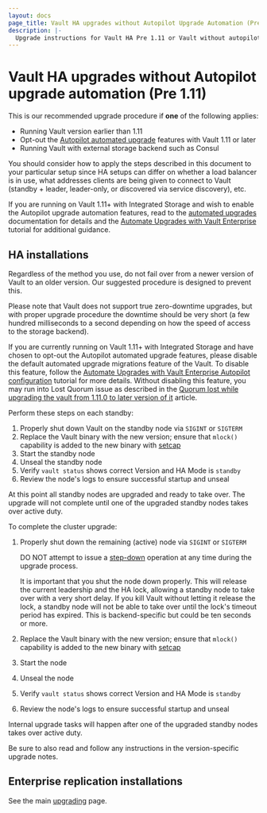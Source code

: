 ```yaml
---
layout: docs
page_title: Vault HA upgrades without Autopilot Upgrade Automation (Pre 1.11)
description: |-
  Upgrade instructions for Vault HA Pre 1.11 or Vault without autopilot upgrade automation being enabled. Be sure to read the Upgrading-Vault Guides as well.
---
```


# Vault HA upgrades without Autopilot upgrade automation (Pre 1.11)

This is our recommended upgrade procedure if **one** of the following applies:

- Running Vault version earlier than 1.11
- Opt-out the [Autopilot automated upgrade](/vault/docs/concepts/integrated-storage/autopilot#automated-upgrade) features with Vault 1.11 or later
- Running Vault with external storage backend such as Consul

You should consider how to apply the steps described in this document to your
particular setup since HA setups can differ on whether a load balancer is in
use, what addresses clients are being given to connect to Vault (standby +
leader, leader-only, or discovered via service discovery), etc.

If you are running on Vault 1.11+ with Integrated Storage and wish to enable the
Autopilot upgrade automation features, read to the [automated
upgrades](/vault/docs/concepts/integrated-storage/autopilot#automated-upgrades)
documentation for details and the [Automate Upgrades with Vault
Enterprise](/vault/tutorials/raft/raft-upgrade-automation) tutorial for
additional guidance.


## HA installations

Regardless of the method you use, do not fail over from a newer version of Vault
to an older version. Our suggested procedure is designed to prevent this.

Please note that Vault does not support true zero-downtime upgrades, but with
proper upgrade procedure the downtime should be very short (a few hundred
milliseconds to a second depending on how the speed of access to the storage
backend).

<Warning title="Important">

If you are currently running on Vault 1.11+ with Integrated Storage and have
chosen to opt-out the Autopilot automated upgrade features, please disable the
default automated upgrade migrations feature of the Vault. To disable this
feature, follow the [Automate Upgrades with Vault Enterprise Autopilot
configuration](/vault/tutorials/raft/raft-upgrade-automation#autopilot-configuration)
tutorial for more details. Without disabling this feature, you may run into Lost
Quorum issue as described in the [Quorum lost while upgrading the vault from
1.11.0 to later version of
it](https://support.hashicorp.com/hc/en-us/articles/7122445204755-Quorum-lost-while-upgrading-the-vault-from-1-11-0-to-later-version-of-it)
article.

</Warning>

Perform these steps on each standby:

1. Properly shut down Vault on the standby node via `SIGINT` or `SIGTERM`
2. Replace the Vault binary with the new version; ensure that `mlock()`
   capability is added to the new binary with
   [setcap](/vault/docs/configuration#disable_mlock)
3. Start the standby node
4. Unseal the standby node
5. Verify `vault status` shows correct Version and HA Mode is `standby`
6. Review the node's logs to ensure successful startup and unseal

At this point all standby nodes are upgraded and ready to take over. The
upgrade will not complete until one of the upgraded standby nodes takes over
active duty.

To complete the cluster upgrade:

1. Properly shut down the remaining (active) node via `SIGINT` or `SIGTERM`

   <Warning title="Important">

   DO NOT attempt to issue a [step-down](/vault/docs/commands/operator/step-down) 
   operation at any time during the upgrade process. 

   </Warning>

   <Note>

   It is important that you shut the node down properly.
   This will release the current leadership and the HA lock, allowing a standby
   node to take over with a very short delay.
   If you kill Vault without letting it release the lock, a standby node will
   not be able to take over until the lock's timeout period has expired. This
   is backend-specific but could be ten seconds or more.

   </Note>

2. Replace the Vault binary with the new version; ensure that `mlock()`
   capability is added to the new binary with
   [setcap](/vault/docs/configuration#disable_mlock)
3. Start the node
4. Unseal the node
5. Verify `vault status` shows correct Version and HA Mode is `standby`
6. Review the node's logs to ensure successful startup and unseal

Internal upgrade tasks will happen after one of the upgraded standby nodes
takes over active duty.

Be sure to also read and follow any instructions in the version-specific
upgrade notes.

## Enterprise replication installations

See the main
[upgrading](/vault/docs/upgrading#enterprise-replication-installations) page.
